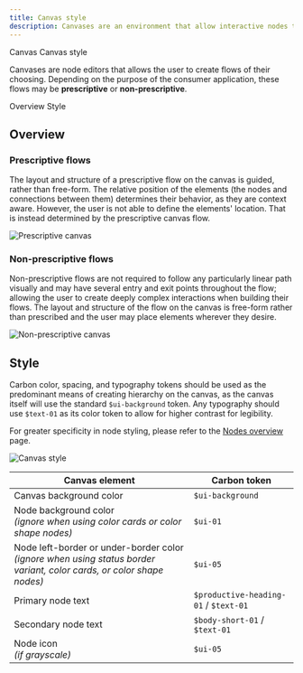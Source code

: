 ```yaml
---
title: Canvas style
description: Canvases are an environment that allow interactive nodes to connect to one another. They are often drag-and-drop interfaces but are not limited to only that definition.
---
```



<Breadcrumb>
    <BreadcrumbItem href="/patterns/canvas/">
    Canvas
  </BreadcrumbItem>
  <BreadcrumbItem
    isCurrentPage
    href="/patterns/canvas/canvas-style"
  >
    Canvas style
  </BreadcrumbItem>
</Breadcrumb>

<PageDescription>

Canvases are node editors that allows the user to create flows of their choosing. Depending on the purpose of the consumer application, these flows may be **prescriptive** or **non-prescriptive**.

</PageDescription>

<AnchorLinks>
  <AnchorLink>Overview</AnchorLink>
  <AnchorLink>Style</AnchorLink>
</AnchorLinks>

## Overview

### Prescriptive flows

The layout and structure of a prescriptive flow on the canvas is guided, rather than free-form. The relative position of the elements (the nodes and connections between them) determines their behavior, as they are context aware. However, the user is not able to define the elements' location. That is instead determined by the prescriptive canvas flow.


<Row>
  <Column colMd={8} colLg={12}>

![Prescriptive canvas](/images/prescriptiveCanvas.svg)

  </Column>
</Row>

### Non-prescriptive flows

Non-prescriptive flows are not required to follow any particularly linear path visually and may have several entry and exit points throughout the flow; allowing the user to create deeply complex interactions when building their flows. The layout and structure of the flow on the canvas is free-form rather than prescribed and the user may place elements wherever they desire.

<Row>
  <Column colMd={8} colLg={12}>

![Non-prescriptive canvas](/images/non-prescriptiveCanvas.svg)

  </Column>
</Row>


## Style

Carbon color, spacing, and typography tokens should be used as the predominant means of creating hierarchy on the canvas, as the canvas itself will use the standard `$ui-background` token. Any typography should use `$text-01` as its color token to allow for higher contrast for legibility.

For greater specificity in node styling, please refer to the [Nodes overview](nodes/nodes-overview) page.

<Row>
  <Column colMd={8} colLg={8}>

![Canvas style](/images/canvasStyle.svg)

  </Column>
</Row>

 |   Canvas element      |      Carbon token     |  
| ------------- | ----------- | 
| Canvas background color     | `$ui-background` | 
| Node background color<br />_(ignore when using color cards or color shape nodes)_    | `$ui-01` | 
| Node left-border or under-border color <br /> _(ignore when using status border variant, color cards, or color shape nodes)_    | `$ui-05` | 
| Primary node text |   `$productive-heading-01` / `$text-01`  |   
| Secondary node text |   `$body-short-01` / `$text-01`  |  
| Node icon<br />_(if grayscale)_ |   `$ui-05`  |   
